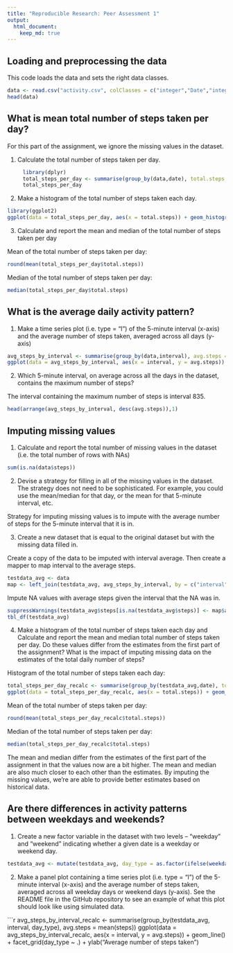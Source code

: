 ```yaml
---
title: "Reproducible Research: Peer Assessment 1"
output: 
  html_document:
    keep_md: true
---
```



## Loading and preprocessing the data
This code loads the data and sets the right data classes.
```r
data <- read.csv("activity.csv", colClasses = c("integer","Date","integer"))
head(data)
```

## What is mean total number of steps taken per day?
For this part of the assignment, we ignore the missing values in the dataset.

1. Calculate the total number of steps taken per day.

```r
     library(dplyr)
     total_steps_per_day <- summarise(group_by(data,date), total.steps = sum(steps, na.rm = TRUE))
     total_steps_per_day
```

2. Make a histogram of the total number of steps taken each day.

```r
library(ggplot2)
ggplot(data = total_steps_per_day, aes(x = total.steps)) + geom_histogram(binwidth = 2000) + ggtitle("Distribution of total number of steps taken per day") + xlab("Steps taken per day") + ylab("Number of days") + scale_x_continuous(breaks = seq(0,24000,2000))
```

3. Calculate and report the mean and median of the total number of steps taken per day

Mean of the total number of steps taken per day:
```r
round(mean(total_steps_per_day$total.steps))
```

Median of the total number of steps taken per day:
```r
median(total_steps_per_day$total.steps)
```

## What is the average daily activity pattern?
1. Make a time series plot (i.e. type = "l") of the 5-minute interval (x-axis) and the average number of steps taken, averaged across all days (y-axis)

```r
avg_steps_by_interval <- summarise(group_by(data,interval), avg.steps = round(mean(steps, na.rm = TRUE)))
ggplot(data = avg_steps_by_interval, aes(x = interval, y = avg.steps)) + geom_line() + xlab("5-minute interval") + ylab("Average number of steps taken")
```

2. Which 5-minute interval, on average across all the days in the dataset, contains the maximum number of steps?

The interval containing the maximum number of steps is interval 835.
```r
head(arrange(avg_steps_by_interval, desc(avg.steps)),1)
```

## Imputing missing values

1. Calculate and report the total number of missing values in the dataset (i.e. the total number of rows with NAs)

```r
sum(is.na(data$steps))
```

2. Devise a strategy for filling in all of the missing values in the dataset. The strategy does not need to be sophisticated. For example, you could use the mean/median for that day, or the mean for that 5-minute interval, etc.

Strategy for imputing missing values is to impute with the average number of steps for the 5-minute interval that it is in.

3. Create a new dataset that is equal to the original dataset but with the missing data filled in.

Create a copy of the data to be imputed with interval average. Then create a mapper to map interval to the average steps.

```r
testdata_avg <- data
map <- left_join(testdata_avg, avg_steps_by_interval, by = c("interval"))
```

Impute NA values with average steps given the interval that the NA was in.
```r
suppressWarnings(testdata_avg$steps[is.na(testdata_avg$steps)] <- map$avg.steps[map$interval == testdata_avg$interval[is.na(testdata_avg$steps)]])
tbl_df(testdata_avg)
```


4. Make a histogram of the total number of steps taken each day and Calculate and report the mean and median total number of steps taken per day. Do these values differ from the estimates from the first part of the assignment? What is the impact of imputing missing data on the estimates of the total daily number of steps?

Histogram of the total number of steps taken each day:

```r
total_steps_per_day_recalc <- summarise(group_by(testdata_avg,date), total.steps = sum(steps))
ggplot(data = total_steps_per_day_recalc, aes(x = total.steps)) + geom_histogram(binwidth = 2000) + ggtitle("Distribution of total number of steps taken per day after imputation") + xlab("Steps taken per day") + ylab("Number of days") + scale_x_continuous(breaks = seq(0,24000,2000))
```

Mean of the total number of steps taken per day:
```r
round(mean(total_steps_per_day_recalc$total.steps))
```

Median of the total number of steps taken per day:
```r
median(total_steps_per_day_recalc$total.steps)
```

The mean and median differ from the estimates of the first part of the assignment in that the values now are a bit higher. The mean and median are also much closer to each other than the estimates. By imputing the missing values, we're are able to provide better estimates based on historical data.

## Are there differences in activity patterns between weekdays and weekends?

1. Create a new factor variable in the dataset with two levels – “weekday” and “weekend” indicating whether a given date is a weekday or weekend day.

```r
testdata_avg <- mutate(testdata_avg, day_type = as.factor(ifelse(weekdays(date) == c("Saturday","Sunday"),"Weekend","Weekday")))
```

2. Make a panel plot containing a time series plot (i.e. type = "l") of the 5-minute interval (x-axis) and the average number of steps taken, averaged across all weekday days or weekend days (y-axis). See the README file in the GitHub repository to see an example of what this plot should look like using simulated data.

```r
avg_steps_by_interval_recalc <- summarise(group_by(testdata_avg, interval, day_type), avg.steps = mean(steps))
ggplot(data = avg_steps_by_interval_recalc, aes(x = interval, y = avg.steps)) + geom_line() + facet_grid(day_type ~ .) + ylab("Average number of steps taken")
